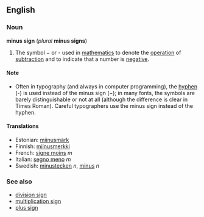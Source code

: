 ==English==
===Noun===
'''minus sign''' (''plural'' '''minus signs''')

#The symbol − or - used in [[mathematics]] to denote the [[operation]] of [[subtraction]] and to indicate that a number is [[negative]].

====Note====
*Often in typography (and always in computer programming), the [[hyphen]] (-) is used instead of the minus sign (−); in many fonts, the symbols are barely distinguishable or not at all (although the difference is clear in Times Roman).  Careful typographers use the minus sign instead of the hyphen.

====Translations====
*Estonian: [[miinusmärk]]
*Finnish: [[miinusmerkki]]
*French: [[signe moins]] ''m''
*Italian: [[segno meno]] ''m''
*Swedish: [[minustecken]] ''n'', [[minus]] ''n''

===See also===
*[[division sign]]
*[[multiplication sign]]
*[[plus sign]]

<!-- Please note the following when editing this page:

* A minus sign is a mathematical symbol, not a punctuation mark
* Hyphens and dashes are not the same as minus signs (nor as each other)
* Translations should therefore be for the mathematical symbol only

-->